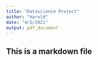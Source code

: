 ```yaml
---
title: "Datascience Project"
author: "Harold"
date: "4/2/2021"
output: pdf_document
---
```

## This is a markdown file